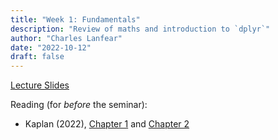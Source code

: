```yaml
---
title: "Week 1: Fundamentals"
description: "Review of maths and introduction to `dplyr`"
author: "Charles Lanfear"
date: "2022-10-12"
draft: false
---
```


[Lecture Slides](https://clanfear.github.io/ioc_iqa/_lectures/1_fundamentals/slides_fundamentals.html)

Reading (for *before* the seminar):

* Kaplan (2022), [Chapter 1](https://crimebythenumbers.com/a-soup-to-nuts-project-example.html) and [Chapter 2](https://crimebythenumbers.com/intro-to-r.html)